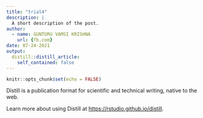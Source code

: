 ```yaml
---
title: "trial4"
description: |
  A short description of the post.
author:
  - name: GUNTURU VAMSI KRISHNA
    url: {fb.com}
date: 07-24-2021
output:
  distill::distill_article:
    self_contained: false
---
```



```r
knitr::opts_chunk$set(echo = FALSE)
```

Distill is a publication format for scientific and technical writing, native to the web.

Learn more about using Distill at <https://rstudio.github.io/distill>.


